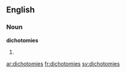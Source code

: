 ==English==

===Noun===
'''dichotomies'''

# {{plural of|[[dichotomy]]}}

[[ar:dichotomies]]
[[fr:dichotomies]]
[[sv:dichotomies]]